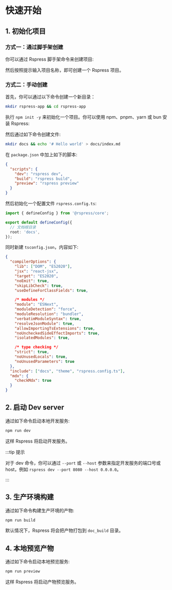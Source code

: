 # 快速开始


## 1. 初始化项目

### 方式一：通过脚手架创建

你可以通过 Rspress 脚手架命令来创建项目:

<PackageManagerTabs command="create rspress@latest" />

然后按照提示输入项目名称，即可创建一个 Rspress 项目。

### 方式二：手动创建

首先，你可以通过以下命令创建一个新目录：

```bash
mkdir rspress-app && cd rspress-app
```

执行 `npm init -y` 来初始化一个项目。你可以使用 npm、pnpm、yarn 或 bun 安装 Rspress:

<PackageManagerTabs command="install rspress -D" />

然后通过如下命令创建文件:

```bash
mkdir docs && echo '# Hello world' > docs/index.md
```

在 `package.json` 中加上如下的脚本:

```json
{
  "scripts": {
    "dev": "rspress dev",
    "build": "rspress build",
    "preview": "rspress preview"
  }
}
```

然后初始化一个配置文件 `rspress.config.ts`:

```ts title="rspress.config.ts"
import { defineConfig } from '@rspress/core';

export default defineConfig({
  // 文档根目录
  root: 'docs',
});
```

同时新建 `tsconfig.json`，内容如下:

```json
{
  "compilerOptions": {
    "lib": ["DOM", "ES2020"],
    "jsx": "react-jsx",
    "target": "ES2020",
    "noEmit": true,
    "skipLibCheck": true,
    "useDefineForClassFields": true,

    /* modules */
    "module": "ESNext",
    "moduleDetection": "force",
    "moduleResolution": "bundler",
    "verbatimModuleSyntax": true,
    "resolveJsonModule": true,
    "allowImportingTsExtensions": true,
    "noUncheckedSideEffectImports": true,
    "isolatedModules": true,

    /* type checking */
    "strict": true,
    "noUnusedLocals": true,
    "noUnusedParameters": true
  },
  "include": ["docs", "theme", "rspress.config.ts"],
  "mdx": {
    "checkMdx": true
  }
}
```

## 2. 启动 Dev server

通过如下命令启动本地开发服务:

```bash
npm run dev
```

这样 Rspress 将启动开发服务。

:::tip 提示

对于 dev 命令，你可以通过 `--port` 或 `--host` 参数来指定开发服务的端口号或 host，例如 `rspress dev --port 8080 --host 0.0.0.0`。

:::

## 3. 生产环境构建

通过如下命令构建生产环境的产物:

```bash
npm run build
```

默认情况下，Rspress 将会把产物打包到 `doc_build` 目录。

## 4. 本地预览产物

通过如下命令启动本地预览服务:

```bash
npm run preview
```

这样 Rspress 将启动产物预览服务。
